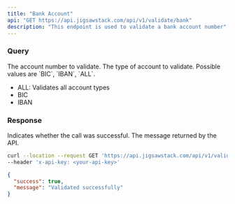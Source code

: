 ```yaml
---
title: "Bank Account"
api: "GET https://api.jigsawstack.com/api/v1/validate/bank"
description: "This endpoint is used to validate a bank account number"
---
```


### Query

<ParamField query="account_number" type="string" required>
  The account number to validate.
</ParamField>

<ParamField query="type" type="string" default="ALL" required>
  The type of account to validate. Possible values are `BIC`, `IBAN`, `ALL`.
  <ul>
    <li>ALL: Validates all account types</li>
    <li>BIC </li>
    <li>IBAN</li>
  </ul>
</ParamField>

### Response

<ResponseField name="success" type="boolean">
  Indicates whether the call was successful.
</ResponseField>

<ResponseField name="message" type="string">
  The message returned by the API.
</ResponseField>

<RequestExample>

```bash Example Request
curl --location --request GET 'https://api.jigsawstack.com/api/v1/validate/bank?account_number=0033002200' \
--header 'x-api-key: <your-api-key>'
```

</RequestExample>

<ResponseExample>

```json Response
{
  "success": true,
  "message": "Validated successfully"
}
```

</ResponseExample>
